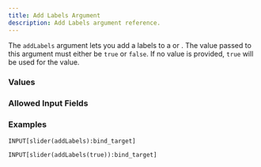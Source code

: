 ---
title: Add Labels Argument
description: Add Labels argument reference.
---


<InputFieldArgumentInfo type={InputFieldArgumentType.ADD_LABELS}></InputFieldArgumentInfo>

The `addLabels` argument lets you add a labels to a <InputFieldLink type={InputFieldType.SLIDER}></InputFieldLink> or <InputFieldLink type={InputFieldType.PROGRESS_BAR}></InputFieldLink>.
The value passed to this argument must either be `true` or `false`. If no value is provided, `true` will be used for the value.

### Values

<InputFieldArgumentValuesInfo type={InputFieldArgumentType.ADD_LABELS}></InputFieldArgumentValuesInfo>

### Allowed Input Fields

<InputFieldArgumentAllowedInputFields type={InputFieldArgumentType.ADD_LABELS}></InputFieldArgumentAllowedInputFields>

### Examples

```
INPUT[slider(addLabels):bind_target]
```

```
INPUT[slider(addLabels(true)):bind_target]
```